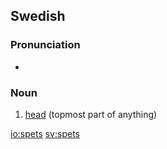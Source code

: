 ==Swedish==

===Pronunciation===
* {{audio|Sv-spets.ogg|Audio}}

===Noun===
{{infl|sv|noun|g=c}}

# [[head]] (topmost part of anything)

{{tbot entry|Swedish|head|2007|November}}

[[io:spets]]
[[sv:spets]]